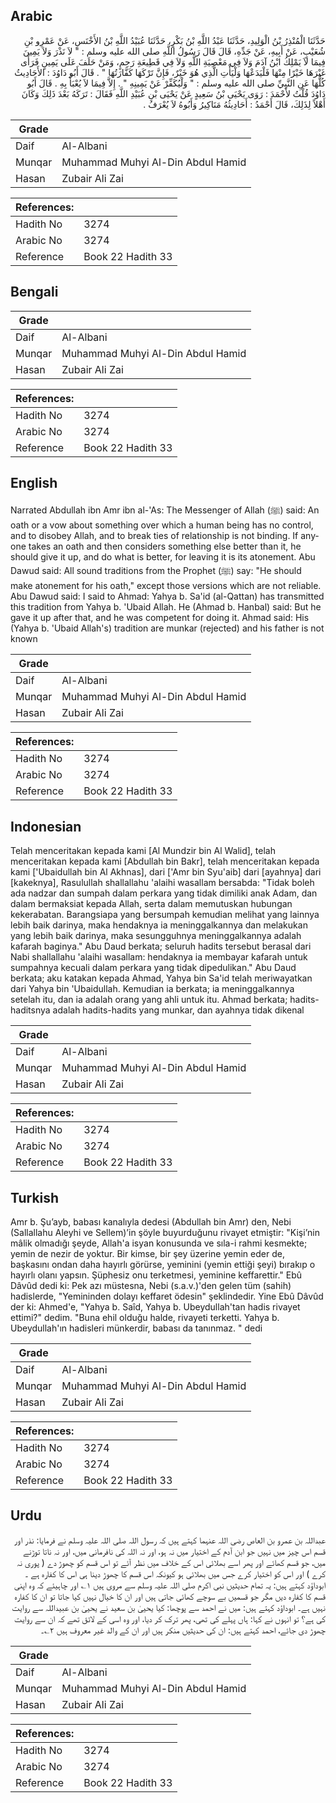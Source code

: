 ## Arabic


<div dir="rtl" lang="ar" style={{fontSize:'larger',backgroundColor:'#f8f9fa',padding:20}}>
حَدَّثَنَا الْمُنْذِرُ بْنُ الْوَلِيدِ، حَدَّثَنَا عَبْدُ اللَّهِ بْنُ بَكْرٍ، حَدَّثَنَا عُبَيْدُ اللَّهِ بْنُ الأَخْنَسِ، عَنْ عَمْرِو بْنِ شُعَيْبٍ، عَنْ أَبِيهِ، عَنْ جَدِّهِ، قَالَ قَالَ رَسُولُ اللَّهِ صلى الله عليه وسلم ‏:‏ ‏"‏ لاَ نَذْرَ وَلاَ يَمِينَ فِيمَا لاَ يَمْلِكُ ابْنُ آدَمَ وَلاَ فِي مَعْصِيَةِ اللَّهِ وَلاَ فِي قَطِيعَةِ رَحِمٍ، وَمَنْ حَلَفَ عَلَى يَمِينٍ فَرَأَى غَيْرَهَا خَيْرًا مِنْهَا فَلْيَدَعْهَا وَلْيَأْتِ الَّذِي هُوَ خَيْرٌ، فَإِنَّ تَرْكَهَا كَفَّارَتُهَا ‏"‏ ‏.‏ قَالَ أَبُو دَاوُدَ ‏:‏ الأَحَادِيثُ كُلُّهَا عَنِ النَّبِيِّ صلى الله عليه وسلم ‏:‏ ‏"‏ وَلْيُكَفِّرْ عَنْ يَمِينِهِ ‏"‏ ‏.‏ إِلاَّ فِيمَا لاَ يُعْبَأُ بِهِ ‏.‏ قَالَ أَبُو دَاوُدَ قُلْتُ لأَحْمَدَ ‏:‏ رَوَى يَحْيَى بْنُ سَعِيدٍ عَنْ يَحْيَى بْنِ عُبَيْدِ اللَّهِ فَقَالَ ‏:‏ تَرَكَهُ بَعْدَ ذَلِكَ وَكَانَ أَهْلاً لِذَلِكَ، قَالَ أَحْمَدُ ‏:‏ أَحَادِيثُهُ مَنَاكِيرُ وَأَبُوهُ لاَ يُعْرَفُ ‏.‏
</div>
<div style={{backgroundColor:'#f8f9fa',padding:20, marginBottom: 10}}><table> <thead> <tr> <th>Grade</th> <th></th> </tr> </thead> <tbody> <tr><td>Daif</td><td>Al-Albani</td></tr><tr><td>Munqar</td><td>Muhammad Muhyi Al-Din Abdul Hamid</td></tr><tr><td>Hasan</td><td>Zubair Ali Zai</td></tr></tbody></table><table> <thead> <tr> <th>References:</th> <th></th> </tr> </thead> <tbody><tr><td>Hadith No</td><td>3274</td></tr><tr><td>Arabic No</td><td>3274</td></tr><tr><td>Reference</td><td>Book 22 Hadith 33</td></tr></tbody></table></div>

## Bengali


<div dir="ltr" lang="bn" style={{fontSize:'larger',backgroundColor:'#f8f9fa',padding:20}}>

</div>
<div style={{backgroundColor:'#f8f9fa',padding:20, marginBottom: 10}}><table> <thead> <tr> <th>Grade</th> <th></th> </tr> </thead> <tbody> <tr><td>Daif</td><td>Al-Albani</td></tr><tr><td>Munqar</td><td>Muhammad Muhyi Al-Din Abdul Hamid</td></tr><tr><td>Hasan</td><td>Zubair Ali Zai</td></tr></tbody></table><table> <thead> <tr> <th>References:</th> <th></th> </tr> </thead> <tbody><tr><td>Hadith No</td><td>3274</td></tr><tr><td>Arabic No</td><td>3274</td></tr><tr><td>Reference</td><td>Book 22 Hadith 33</td></tr></tbody></table></div>

## English


<div dir="ltr" lang="en" style={{fontSize:'larger',backgroundColor:'#f8f9fa',padding:20}}>
Narrated Abdullah ibn Amr ibn al-'As: The Messenger of Allah (ﷺ) said: An oath or a vow about something over which a human being has no control, and to disobey Allah, and to break ties of relationship is not binding. If anyone takes an oath and then considers something else better than it, he should give it up, and do what is better, for leaving it is its atonement. Abu Dawud said: All sound traditions from the Prophet (ﷺ) say: "He should make atonement for his oath," except those versions which are not reliable. Abu Dawud said: I said to Ahmad: Yahya b. Sa'id (al-Qattan) has transmitted this tradition from Yahya b. 'Ubaid Allah. He (Ahmad b. Hanbal) said: But he gave it up after that, and he was competent for doing it. Ahmad said: His (Yahya b. 'Ubaid Allah's) tradition are munkar (rejected) and his father is not known
</div>
<div style={{backgroundColor:'#f8f9fa',padding:20, marginBottom: 10}}><table> <thead> <tr> <th>Grade</th> <th></th> </tr> </thead> <tbody> <tr><td>Daif</td><td>Al-Albani</td></tr><tr><td>Munqar</td><td>Muhammad Muhyi Al-Din Abdul Hamid</td></tr><tr><td>Hasan</td><td>Zubair Ali Zai</td></tr></tbody></table><table> <thead> <tr> <th>References:</th> <th></th> </tr> </thead> <tbody><tr><td>Hadith No</td><td>3274</td></tr><tr><td>Arabic No</td><td>3274</td></tr><tr><td>Reference</td><td>Book 22 Hadith 33</td></tr></tbody></table></div>

## Indonesian


<div dir="ltr" lang="id" style={{fontSize:'larger',backgroundColor:'#f8f9fa',padding:20}}>
Telah menceritakan kepada kami [Al Mundzir bin Al Walid], telah menceritakan kepada kami [Abdullah bin Bakr], telah menceritakan kepada kami ['Ubaidullah bin Al Akhnas], dari ['Amr bin Syu'aib] dari [ayahnya] dari [kakeknya], Rasulullah shallallahu 'alaihi wasallam bersabda: "Tidak boleh ada nadzar dan sumpah dalam perkara yang tidak dimiliki anak Adam, dan dalam bermaksiat kepada Allah, serta dalam memutuskan hubungan kekerabatan. Barangsiapa yang bersumpah kemudian melihat yang lainnya lebih baik darinya, maka hendaknya ia meninggalkannya dan melakukan yang lebih baik darinya, maka sesungguhnya meninggalkannya adalah kafarah baginya." Abu Daud berkata; seluruh hadits tersebut berasal dari Nabi shallallahu 'alaihi wasallam: hendaknya ia membayar kafarah untuk sumpahnya kecuali dalam perkara yang tidak dipedulikan." Abu Daud berkata; aku katakan kepada Ahmad, Yahya bin Sa'id telah meriwayatkan dari Yahya bin 'Ubaidullah. Kemudian ia berkata; ia meninggalkannya setelah itu, dan ia adalah orang yang ahli untuk itu. Ahmad berkata; hadits-haditsnya adalah hadits-hadits yang munkar, dan ayahnya tidak dikenal
</div>
<div style={{backgroundColor:'#f8f9fa',padding:20, marginBottom: 10}}><table> <thead> <tr> <th>Grade</th> <th></th> </tr> </thead> <tbody> <tr><td>Daif</td><td>Al-Albani</td></tr><tr><td>Munqar</td><td>Muhammad Muhyi Al-Din Abdul Hamid</td></tr><tr><td>Hasan</td><td>Zubair Ali Zai</td></tr></tbody></table><table> <thead> <tr> <th>References:</th> <th></th> </tr> </thead> <tbody><tr><td>Hadith No</td><td>3274</td></tr><tr><td>Arabic No</td><td>3274</td></tr><tr><td>Reference</td><td>Book 22 Hadith 33</td></tr></tbody></table></div>

## Turkish


<div dir="ltr" lang="tr" style={{fontSize:'larger',backgroundColor:'#f8f9fa',padding:20}}>
Amr b. Şu’ayb, babası kanalıyla dedesi (Abdullah bin Amr) den, Nebi (Sallallahu Aleyhi ve Sellem)’in şöyle buyurduğunu rivayet etmiştir: "Kişi’nin mâlik olmadığı şeyde, Allah'a isyan konusunda ve sıla-i rahmi kesmekte; yemin de nezir de yoktur. Bir kimse, bir şey üzerine yemin eder de, başkasını ondan daha hayırlı görürse, yeminini (yemin ettiği şeyi) bırakıp o hayırlı olanı yapsın. Şüphesiz onu terketmesi, yeminine keffarettir." Ebû Dâvûd dedi ki: Pek azı müstesna, Nebi (s.a.v.)'den gelen tüm (sahih) hadislerde, "Yemininden dolayı keffaret ödesin" şeklindedir. Yine Ebû Dâvûd der ki: Ahmed'e, "Yahya b. Saîd, Yahya b. Ubeydullah'tan hadis rivayet ettimi?" dedim. "Buna ehil olduğu halde, rivayeti terketti. Yahya b. Ubeydullah'ın hadisleri münkerdir, babası da tanınmaz. " dedi
</div>
<div style={{backgroundColor:'#f8f9fa',padding:20, marginBottom: 10}}><table> <thead> <tr> <th>Grade</th> <th></th> </tr> </thead> <tbody> <tr><td>Daif</td><td>Al-Albani</td></tr><tr><td>Munqar</td><td>Muhammad Muhyi Al-Din Abdul Hamid</td></tr><tr><td>Hasan</td><td>Zubair Ali Zai</td></tr></tbody></table><table> <thead> <tr> <th>References:</th> <th></th> </tr> </thead> <tbody><tr><td>Hadith No</td><td>3274</td></tr><tr><td>Arabic No</td><td>3274</td></tr><tr><td>Reference</td><td>Book 22 Hadith 33</td></tr></tbody></table></div>

## Urdu


<div dir="rtl" lang="ur" style={{fontSize:'larger',backgroundColor:'#f8f9fa',padding:20}}>
عبداللہ بن عمرو بن العاص رضی اللہ عنہما کہتے ہیں کہ رسول اللہ صلی اللہ علیہ وسلم نے فرمایا: نذر اور قسم اس چیز میں نہیں جو ابن آدم کے اختیار میں نہ ہو، اور نہ اللہ کی نافرمانی میں، اور نہ ناتا توڑنے میں، جو قسم کھائے اور پھر اسے بھلائی اس کے خلاف میں نظر آئے تو اس قسم کو چھوڑ دے ( پوری نہ کرے ) اور اس کو اختیار کرے جس میں بھلائی ہو کیونکہ اس قسم کا چھوڑ دینا ہی اس کا کفارہ ہے ۔ ابوداؤد کہتے ہیں: یہ تمام حدیثیں نبی اکرم صلی اللہ علیہ وسلم سے مروی ہیں ۱؎ اور چاہیئے کہ وہ اپنی قسم کا کفارہ دیں مگر جو قسمیں بے سوچے کھائی جاتی ہیں اور ان کا خیال نہیں کیا جاتا تو ان کا کفارہ نہیں ہے۔ ابوداؤد کہتے ہیں: میں نے احمد سے پوچھا: کیا یحییٰ بن سعید نے یحییٰ بن عبیداللہ سے روایت کی ہے؟ تو انہوں نے کہا: ہاں پہلے کی تھی، پھر ترک کر دیا، اور وہ اسی کے لائق تھے کہ ان سے روایت چھوڑ دی جائے، احمد کہتے ہیں: ان کی حدیثیں منکر ہیں اور ان کے والد غیر معروف ہیں ۲؎۔
</div>
<div style={{backgroundColor:'#f8f9fa',padding:20, marginBottom: 10}}><table> <thead> <tr> <th>Grade</th> <th></th> </tr> </thead> <tbody> <tr><td>Daif</td><td>Al-Albani</td></tr><tr><td>Munqar</td><td>Muhammad Muhyi Al-Din Abdul Hamid</td></tr><tr><td>Hasan</td><td>Zubair Ali Zai</td></tr></tbody></table><table> <thead> <tr> <th>References:</th> <th></th> </tr> </thead> <tbody><tr><td>Hadith No</td><td>3274</td></tr><tr><td>Arabic No</td><td>3274</td></tr><tr><td>Reference</td><td>Book 22 Hadith 33</td></tr></tbody></table></div>